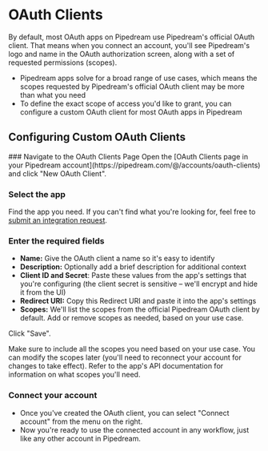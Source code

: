 
# OAuth Clients
By default, most OAuth apps on Pipedream use Pipedream's official OAuth client. That means when you connect an account, you'll see Pipedream's logo and name in the OAuth authorization screen, along with a set of requested permissions (scopes).
- Pipedream apps solve for a broad range of use cases, which means the scopes requested by Pipedream's official OAuth client may be more than what you need
- To define the exact scope of access you'd like to grant, you can configure a custom OAuth client for most OAuth apps in Pipedream

## Configuring Custom OAuth Clients
<ArcadeEmbed
    src="https://demo.arcade.software/dSzqDl32VI7hDEPM41Kh?embed"
    title="Create Custom OAuth Client in Pipedream">
</ArcadeEmbed>

<Steps>
### Navigate to the OAuth Clients Page
Open the [OAuth Clients page in your Pipedream account](https://pipedream.com/@/accounts/oauth-clients) and click "New OAuth Client".

### Select the app
Find the app you need. If you can't find what you're looking for, feel free to [submit an integration request](https://pipedream.com/support).

### Enter the required fields
- **Name:** Give the OAuth client a name so it's easy to identify
- **Description:** Optionally add a brief description for additional context
- **Client ID and Secret**: Paste these values from the app's settings that you're configuring (the client secret is sensitive – we'll encrypt and hide it from the UI)
- **Redirect URI:** Copy this Redirect URI and paste it into the app's settings
- **Scopes:** We'll list the scopes from the official Pipedream OAuth client by default. Add or remove scopes as needed, based on your use case.

Click "Save".

<Callout type="warning">
Make sure to include all the scopes you need based on your use case. You can modify the scopes later (you'll need to reconnect your account for changes to take effect). Refer to the app's API documentation for information on what scopes you'll need.
</Callout>

### Connect your account
- Once you've created the OAuth client, you can select "Connect account" from the menu on the right.
- Now you're ready to use the connected account in any workflow, just like any other account in Pipedream.
</Steps>